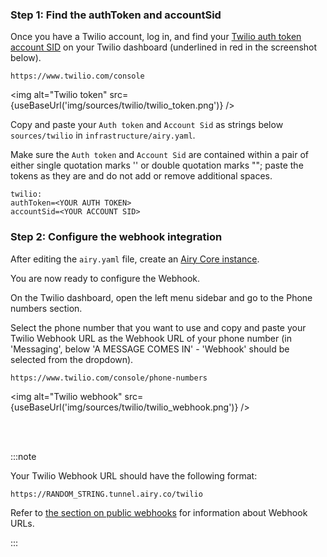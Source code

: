 
### Step 1: Find the authToken and accountSid

Once you have a Twilio account, log in, and find your [Twilio auth
token account SID](https://support.twilio.com/hc/en-us/articles/223136027-Auth-Tokens-and-How-to-Change-Them)
on your Twilio dashboard (underlined in red in the screenshot below).

```
https://www.twilio.com/console
```

<img alt="Twilio token" src={useBaseUrl('img/sources/twilio/twilio_token.png')} />

Copy and paste your `Auth token` and `Account Sid` as strings below `sources/twilio` in `infrastructure/airy.yaml`.

Make sure the `Auth token` and `Account Sid` are contained within a pair of either single quotation marks '' or double quotation marks "";
paste the tokens as they are and do not add or remove additional spaces.

```
twilio:
authToken=<YOUR AUTH TOKEN>
accountSid=<YOUR ACCOUNT SID>
```


<ApplyVariablesNote />

### Step 2: Configure the webhook integration

After editing the `airy.yaml` file, create an [Airy Core instance](/getting-started/installation/Minikube).

You are now ready to configure the Webhook.

On the Twilio dashboard, open the left menu sidebar and go to the Phone numbers section.

Select the phone number that you want to use and copy and paste your Twilio Webhook URL as the Webhook URL of your phone number (in 'Messaging', below 'A MESSAGE
COMES IN' - 'Webhook' should be selected from the dropdown).

```
https://www.twilio.com/console/phone-numbers
```

<img alt="Twilio webhook" src={useBaseUrl('img/sources/twilio/twilio_webhook.png')} />

<br />
<br />

:::note

Your Twilio Webhook URL should have the following format:

```
https://RANDOM_STRING.tunnel.airy.co/twilio
```

Refer to [the section on public webhooks](/getting-started/installation/minikube#public-webhooks) for information about Webhook URLs.

:::

